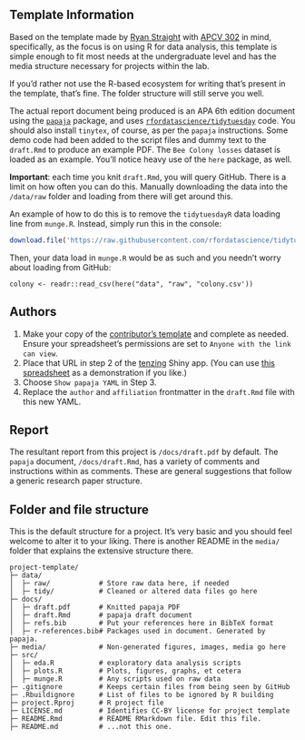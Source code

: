 ## Template Information

Based on the template made by [Ryan Straight](https://github.com/ryanstraight) with [APCV 302](https://uaappcomp.github.io/apcv302/) in mind, specifically, as the focus is on using R for data analysis, this template is simple enough to fit most needs at the undergraduate level and has the media structure necessary for projects within the lab.

If you'd rather not use the R-based ecosystem for writing that's present in the template, that's fine. The folder structure will still serve you well.

The actual report document being produced is an APA 6th edition document using the [`papaja`](https://github.com/crsh/papaja) package, and uses [`rfordatascience/tidytuesday`](https://github.com/rfordatascience/tidytuesday) code. You should also install `tinytex`, of course, as per the `papaja` instructions. Some demo code had been added to the script files and dummy text to the `draft.Rmd` to produce an example PDF. The `Bee Colony losses` dataset is loaded as an example. You'll notice heavy use of the `here` package, as well.

**Important**: each time you knit `draft.Rmd`, you will query GitHub. There is a limit on how often you can do this. Manually downloading the data  into the `/data/raw` folder and loading from there will get around this.

An example of how to do this is to remove the `tidytuesdayR` data loading line from `munge.R`. Instead, simply run this in the console:

```r
download.file('https://raw.githubusercontent.com/rfordatascience/tidytuesday/master/data/2022/2022-01-11/colony.csv', here("data", "raw", "colony.csv"))
```

Then, your data load in `munge.R` would be as such and you needn't worry about loading from GitHub:

`colony <- readr::read_csv(here("data", "raw", "colony.csv'))`


## Authors

1. Make your copy of the [contributor's template](https://docs.google.com/spreadsheets/d/1Gl0cwqN_nTsdFH9yhSvi9NypBfDCEhViGq4A3MnBrG8/copy) and complete as needed. Ensure your spreadsheet's permissions are set to `Anyone with the link can view`.
1. Place that URL in step 2 of the [tenzing](https://rollercoaster.shinyapps.io/tenzing/) Shiny app. (You can use [this spreadsheet](https://docs.google.com/spreadsheets/d/1-WmAfoW3HoHGfmeahcOrSTGxXwZpScUBajoHHrQ0Qy8/edit#gid=0) as a demonstration if you like.)
1. Choose `Show papaja YAML` in Step 3.
1. Replace the `author` and `affiliation` frontmatter in the `draft.Rmd` file with this new YAML.

## Report

The resultant report from this project is `/docs/draft.pdf` by default. The `papaja` document, `/docs/draft.Rmd`, has a variety of comments and instructions within as comments. These are general suggestions that follow a generic research paper structure.

## Folder and file structure

This is the default structure for a project. It's very basic and you should feel welcome to alter it to your liking. There is another README in the `media/` folder that explains the extensive structure there.

```text
project-template/
├─ data/
│  ├─ raw/            # Store raw data here, if needed
│  ├─ tidy/           # Cleaned or altered data files go here
├─ docs/
│  ├─ draft.pdf       # Knitted papaja PDF 
│  ├─ draft.Rmd       # papaja draft document
│  ├─ refs.bib        # Put your references here in BibTeX format
│  ├─ r-references.bib# Packages used in document. Generated by papaja.
├─ media/             # Non-generated figures, images, media go here
├─ src/
│  ├─ eda.R           # exploratory data analysis scripts
│  ├─ plots.R         # Plots, figures, graphs, et cetera
│  ├─ munge.R         # Any scripts used on raw data
├─ .gitignore         # Keeps certain files from being seen by GitHub
├─ .Rbuildignore      # List of files to be ignored by R building
├─ project.Rproj      # R project file
├─ LICENSE.md         # Identifies CC-BY license for project template
├─ README.Rmd         # README RMarkdown file. Edit this file.
├─ README.md          # ...not this one.

```

